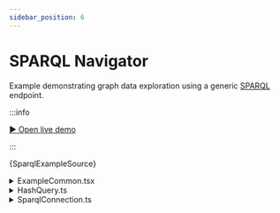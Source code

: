 ```yaml
---
sidebar_position: 6
---
```


# SPARQL Navigator

Example demonstrating graph data exploration using a generic [SPARQL](https://en.wikipedia.org/wiki/SPARQL) endpoint.

:::info

[▶︎ Open live demo](/playground/sparql)

:::


<CodeBlock language="tsx"
  title="/src/examples/PlaygroundSparql.tsx"
  showLineNumbers>
  {SparqlExampleSource}
</CodeBlock>

<details>
  <summary>ExampleCommon.tsx</summary>
  <CodeBlock language="tsx"
    title="/src/examples/ExampleCommon.tsx"
    showLineNumbers>
    {ExampleCommonSource}
  </CodeBlock>
</details>

<details>
  <summary>HashQuery.ts</summary>
  <CodeBlock language="tsx"
    title="/src/examples/HashQuery.ts"
    showLineNumbers>
    {HashQuerySource}
  </CodeBlock>
</details>

<details>
  <summary>SparqlConnection.ts</summary>
  <CodeBlock language="tsx"
    title="/src/examples/SparqlConnection.ts"
    showLineNumbers>
    {SparqlConnectionSource}
  </CodeBlock>
</details>
